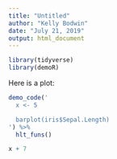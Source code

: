 ```yaml
---
title: "Untitled"
author: "Kelly Bodwin"
date: "July 21, 2019"
output: html_document
---
```


```r
library(tidyverse)
library(demoR)
```


Here is a plot:

```r
demo_code('
  x <- 5

  barplot(iris$Sepal.Length)
') %>%
  hlt_funs()

x + 7
```

